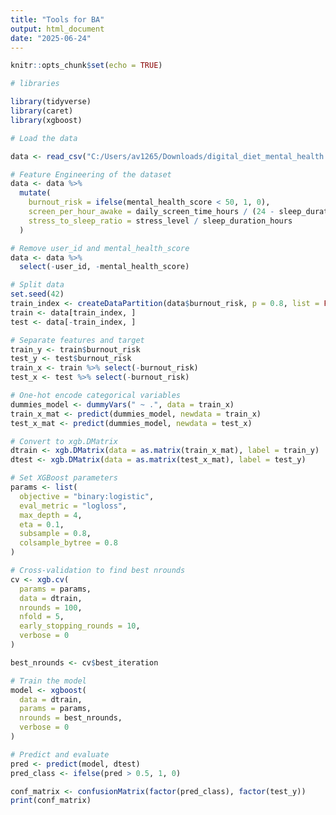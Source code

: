 ```yaml
---
title: "Tools for BA"
output: html_document
date: "2025-06-24"
---
```


```r
knitr::opts_chunk$set(echo = TRUE)
```

```r

# libraries

library(tidyverse)
library(caret)
library(xgboost)

# Load the data

data <- read_csv("C:/Users/av1265/Downloads/digital_diet_mental_health.csv")

# Feature Engineering of the dataset
data <- data %>%
  mutate(
    burnout_risk = ifelse(mental_health_score < 50, 1, 0),
    screen_per_hour_awake = daily_screen_time_hours / (24 - sleep_duration_hours),
    stress_to_sleep_ratio = stress_level / sleep_duration_hours
  )

# Remove user_id and mental_health_score 
data <- data %>%
  select(-user_id, -mental_health_score)

# Split data
set.seed(42)
train_index <- createDataPartition(data$burnout_risk, p = 0.8, list = FALSE)
train <- data[train_index, ]
test <- data[-train_index, ]

# Separate features and target
train_y <- train$burnout_risk
test_y <- test$burnout_risk
train_x <- train %>% select(-burnout_risk)
test_x <- test %>% select(-burnout_risk)

# One-hot encode categorical variables
dummies_model <- dummyVars(" ~ .", data = train_x)
train_x_mat <- predict(dummies_model, newdata = train_x)
test_x_mat <- predict(dummies_model, newdata = test_x)

# Convert to xgb.DMatrix
dtrain <- xgb.DMatrix(data = as.matrix(train_x_mat), label = train_y)
dtest <- xgb.DMatrix(data = as.matrix(test_x_mat), label = test_y)

# Set XGBoost parameters
params <- list(
  objective = "binary:logistic",
  eval_metric = "logloss",
  max_depth = 4,
  eta = 0.1,
  subsample = 0.8,
  colsample_bytree = 0.8
)

# Cross-validation to find best nrounds
cv <- xgb.cv(
  params = params,
  data = dtrain,
  nrounds = 100,
  nfold = 5,
  early_stopping_rounds = 10,
  verbose = 0
)

best_nrounds <- cv$best_iteration

# Train the model
model <- xgboost(
  data = dtrain,
  params = params,
  nrounds = best_nrounds,
  verbose = 0
)

# Predict and evaluate
pred <- predict(model, dtest)
pred_class <- ifelse(pred > 0.5, 1, 0)

conf_matrix <- confusionMatrix(factor(pred_class), factor(test_y))
print(conf_matrix)

```


